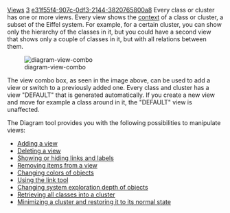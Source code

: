 [[Property:title|Views]]
[[Property:weight|3]]
[[Property:uuid|e31f55f4-907c-0df3-2144-3820765800a8]]
Every class or cluster has one or more views. Every view shows the [[Contexts|context]]  of a class or cluster, a subset of the Eiffel system. For example, for a certain cluster, you can show only the hierarchy of the classes in it, but you could have a second view that shows only a couple of classes in it, but with all relations between them. 
<div>  [[Image:diagram-view-combo]]  </div>
The view combo box, as seen in the image above, can be used to add a view or switch to a previously added one. Every class and cluster has a view "DEFAULT" that is generated automatically. If you create a new view and move for example a class around in it, the "DEFAULT" view is unaffected.

The Diagram tool provides you with the following possibilities to manipulate views:
*  [[Adding a view|Adding a view]]  
*  [[Deleting a view|Deleting a view]]  
*  [[Showing or hiding links and labels|Showing or hiding links and labels]]  
*  [[Removing items from a view|Removing items from a view]]  
*  [[Changing colors of classes|Changing colors of objects]]  
*  [[Using the link tool|Using the link tool]]  
*  [[Changing system exploration depth|Changing system exploration depth of objects]]  
*  [[Retrieving all classes into a cluster|Retrieving all classes into a cluster]]  
*  [[Iconifying and restoring a cluster|Minimizing a cluster and restoring it to its normal state]]  
<br/>
<br/>




